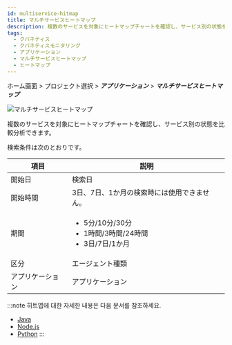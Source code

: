 ```yaml
---
id: multiservice-hitmap
title: マルチサービスヒートマップ
description: 複数のサービスを対象にヒートマップチャートを確認し、サービス別の状態を比較分析できます。
tags:
  - クバネティス
  - クバネティスモニタリング
  - アプリケーション
  - マルチサービスヒートマップ
  - ヒートマップ
---
```


ホーム画面 > プロジェクト選択 > **_アプリケーション_** > **_マルチサービスヒートマップ_**

![マルチサービスヒートマップ](https://img.whatap.io/media/images/whatap_kubernetes_application_multiservice_hitmap.png)

複数のサービスを対象にヒートマップチャートを確認し、サービス別の状態を比較分析できます。

検索条件は次のとおりです。

| 項目         | 説明                                                                             |
| ---------- | ------------------------------------------------------------------------------ |
| 開始日        | 検索日                                                                            |
| 開始時間       | 3日、7日、1か月の検索時には使用できません。                                                        |
| 期間         | <ul><li>5分/10分/30分</li><li>1時間/3時間/24時間</li><li>3日/7日/1か月</li></ul>            |
| 区分         | エージェント種類                                                                       |
| アプリケーション   | アプリケーション                                                                       |

:::note
히트맵에 대한 자세한 내용은 다음 문서를 참조하세요.

-   [Java](../java/trs-view)
-   [Node.js](../nodejs/trs-view)
-   [Python](../python/trs-view)
:::
